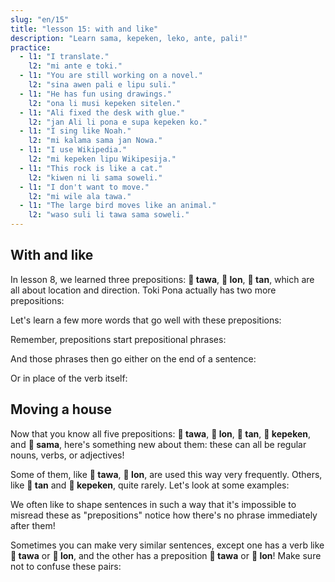 ```yaml
---
slug: "en/15"
title: "lesson 15: with and like"
description: "Learn sama, kepeken, leko, ante, pali!"
practice:
  - l1: "I translate."
    l2: "mi ante e toki."
  - l1: "You are still working on a novel."
    l2: "sina awen pali e lipu suli."
  - l1: "He has fun using drawings."
    l2: "ona li musi kepeken sitelen."
  - l1: "Ali fixed the desk with glue."
    l2: "jan Ali li pona e supa kepeken ko."
  - l1: "I sing like Noah."
    l2: "mi kalama sama jan Nowa."
  - l1: "I use Wikipedia."
    l2: "mi kepeken lipu Wikipesija."
  - l1: "This rock is like a cat."
    l2: "kiwen ni li sama soweli."
  - l1: "I don't want to move."
    l2: "mi wile ala tawa."
  - l1: "The large bird moves like an animal."
    l2: "waso suli li tawa sama soweli."
---
```



## With and like

In lesson 8, we learned three prepositions: **󱥩 tawa**, **󱤬 lon**, **󱥧 tan**, which are all about location and direction. Toki Pona actually has two more prepositions:

<List>
  <Word sl="kepeken" m="using, by means of" />
  <Word sl="sama" m="similar to, same as" />
</List>

Let's learn a few more words that go well with these prepositions:

<List>
  <Word sl="ante" m="to change; different, other" />
  <Word sl="pali" m="to work, to build" />
  <Word sl="leko" m="brick, block" />
</List>

Remember, prepositions start prepositional phrases:

<List>
  <Word sl="sama sina" m="same as you" />
  <Word sl="kepeken toki" m="by means of language" />
  <Word sl="kepeken ilo ante" m="with a different tool" />
</List>

And those phrases then go either on the end of a sentence:

<List>
  <Sentence sl="mi toki sama sina." m="I speak like you." />
  <Sentence sl="mi pali e leko kepeken ilo." m="I make bricks using a tool." />
</List>

Or in place of the verb itself:

<List>
  <Sentence sl="ona li sama sina." m="They are like you." />
  <Sentence sl="ona li kepeken ilo." m="They use a tool." />
</List>

## Moving a house

Now that you know all five prepositions: **󱥩 tawa**, **󱤬 lon**, **󱥧 tan**, **󱤙 kepeken**, and **󱥖 sama**, here's something new about them: these can all be regular nouns, verbs, or adjectives!

<List>
  <Word sl="tawa" m="to move; movement; moving" />
  <Word sl="lon" m="true, real, existing" />
  <Word sl="tan" m="cause, origin" />
  <Word sl="kepeken" m="usage" />
  <Word sl="sama" m="similar, alike" />
</List>

Some of them, like **󱥩 tawa**, **󱤬 lon**, are used this way very frequently. Others, like **󱥧 tan** and **󱤙 kepeken**, quite rarely. Let's look at some examples:

<List>
  <Sentence sl="sona mi li sama." m="My knowledge is similar." />
  <Sentence
    sl="toki sina li lon."
    m="Your speech is real.<br />(What you're saying is true.)"
  />
  <Sentence
    sl="mi wile lukin e sitelen tawa."
    m="I want to watch a moving picture. (a video, a film)"
  />
  <Sentence sl="mi sona ala e tan." m="I don't know the reason." />
</List>

We often like to shape sentences in such a way that it's impossible to misread these as "prepositions" notice how there's no phrase immediately after them!

Sometimes you can make very similar sentences, except one has a verb like **󱥩 tawa** or **󱤬 lon**, and the other has a preposition **󱥩 tawa** or **󱤬 lon**!
Make sure not to confuse these pairs:

<List>
  <Sentence
    sl="jan li tawa tomo."
    m="Someone goes to the house. (preposition)"
  />
  <Sentence sl="jan li tawa e tomo." m="Someone moves the house. (verb)" />
  <Sentence sl="mi lon ma." m="I'm on land. (preposition)" />
  <Sentence
    sl="mi lon e ma."
    m="I summon land into reality.<br />I establish a territory. (verb)"
  />
</List>

<Practice exercises={frontmatter.practice} client:load />
